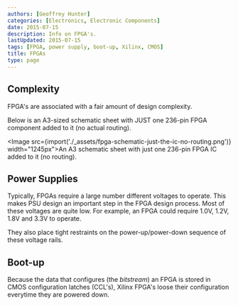 ```yaml
---
authors: [Geoffrey Hunter]
categories: [Electronics, Electronic Components]
date: 2015-07-15
description: Info on FPGA's.
lastUpdated: 2015-07-15
tags: [FPGA, power supply, boot-up, Xilinx, CMOS]
title: FPGAs
type: page
---
```


<WarningIsNotes />

## Complexity

FPGA's are associated with a fair amount of design complexity.

Below is an A3-sized schematic sheet with JUST one 236-pin FPGA component added to it (no actual routing).

<Image src={import('./_assets/fpga-schematic-just-the-ic-no-routing.png')} width="1245px">An A3 schematic sheet with just one 236-pin FPGA IC added to it (no routing).</Image>

## Power Supplies

Typically, FPGAs require a large number different voltages to operate. This makes PSU design an important step in the FPGA design process. Most of these voltages are quite low. For example, an FPGA could require 1.0V, 1.2V, 1.8V and 3.3V to operate.

They also place tight restraints on the power-up/power-down sequence of these voltage rails.

## Boot-up

Because the data that configures (the _bitstream_) an FPGA is stored in CMOS configuration latches (CCL's), Xilinx FPGA's loose their configuration everytime they are powered down.
